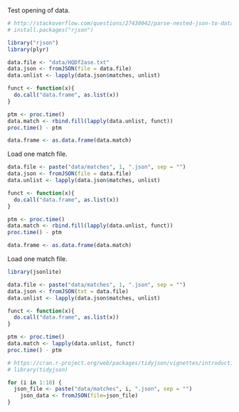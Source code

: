 Test opening of data.
```r
# http://stackoverflow.com/questions/27430042/parse-nested-json-to-data-frame-in-r
# install.packages("rjson")

library("rjson")
library(plyr)

data.file <- "data/HQDf2ase.txt"
data.json <- fromJSON(file = data.file)
data.unlist <- lapply(data.json$matches, unlist)

funct <- function(x){
  do.call("data.frame", as.list(x))
}

ptm <- proc.time()
data.match <- rbind.fill(lapply(data.unlist, funct))
proc.time() - ptm

data.frame <- as.data.frame(data.match)
```

Load one match file.
```r
data.file <- paste("data/matches", 1, ".json", sep = "")
data.json <- fromJSON(file = data.file)
data.unlist <- lapply(data.json$matches, unlist)

funct <- function(x){
  do.call("data.frame", as.list(x))
}

ptm <- proc.time()
data.match <- rbind.fill(lapply(data.unlist, funct))
proc.time() - ptm

data.frame <- as.data.frame(data.match)
```




Load one match file.
```r
library(jsonlite)

data.file <- paste("data/matches", 1, ".json", sep = "")
data.json <- fromJSON(txt = data.file)
data.unlist <- lapply(data.json$matches, unlist)

funct <- function(x){
  do.call("data.frame", as.list(x))
}

ptm <- proc.time()
data.match <- lapply(data.unlist, funct)
proc.time() - ptm
```

```r
# https://cran.r-project.org/web/packages/tidyjson/vignettes/introduction-to-tidyjson.html
# library(tidyjson)
```

```r
for (i in 1:10) {
  json_file <- paste("data/matches", i, ".json", sep = "")
	json_data <- fromJSON(file=json_file)
}
```

